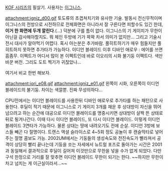 [[KOF 시리즈]]의 필살기. 사용자는 [[이그니스]].

attachment:igniz_d00.gif
토도류의 초겹쳐치기와 유사한 기술. 발동시 전신무적이며 이그니스의 전방으로 시전하므로 전체화면은 아니라서 잘 구른다면 피할수도 있긴 한데, '''이거 한 화면에 두개 깔린다'''.(...) 덕분에 구를 틈이 없다. 이그니스의 기 게이지가 무한이 아닌걸 감사해야할지도. 뭐 체인 두방에 기가 꽉꽉 차서 의미가 없지만... 그리고 기술시전시 대사가 알아먹기 어렵다. 혹시 아는분은 추가바람. 풀히트하기가 매우 힘들지만 풀히트하지 못하면 추가타가 가능하다. 이디언 블레이드 이후 디바인 애로우 : 에어를 쓰면 흠좀무. 이펙트가 어디서 많이 본 이펙트인데 바로 이오리의 시화 불기둥 이팩트다. 색만 바꾼 버전. 그리도 도트 찍기가 귀찮았나...

여기서 비교 한번 해보자.

attachment:iori_e08.gif attachment:igniz_e01.gif
왼쪽이 시화, 오른쪽이 이디언 블레이드의 불기둥. 차이는 색깔뿐. 진짜 무성의하다...

CPU전에서는 이디언 블레이드를 사용한뒤 디바인 애로우로 추가타를 하는 패턴으로 사용한다. 후딜이 적기 때문에 이그니스로 기 게이지 3개를 채운 후 상대방이 자신을 뛰어 넘으려고 하는 순간에 대공으로 이디언 블레이드를 명중시키면 상대방이 살짝 뜬 상태로 뒤로 튕겨나간다. 이때 다시 이디언 블레이드, 또 다시 이디언 블레이드. 이렇게 이디언 블레이드 3연타가 가능하다. 물론 상대는 땅에 내려오기도 전에 순살. 이디언 3방에 보스들 빼곤 다 절명이다. 트랜스 액셜 슬라이스로 4~5회 정도 공놀이 후 캔슬막타로 넣어주는 절명 콤보도 가능. 2002UM에서는 기둥들의 생성속도와 전진속도가 빨라져서 공격이 상당히 빨리 끝나는데 기둥을 쏘는 자세에서 뉴트럴 포즈로 돌아가는 시간은 2001과 동일해서 결과적으로 후딜이 길어져 이것만으로 무한을 넣을 수가 없게 되었다. 다만 구석 한정으로 거리를 잘 맞추면 이디언 블레이드 무한이 되기는 한다. ~~하지만 무한이 차고 넘치는 게 이근실이라서...~~

